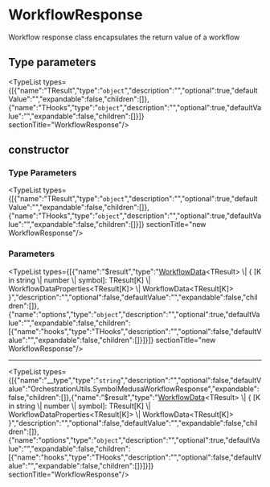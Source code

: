 
# WorkflowResponse

Workflow response class encapsulates the return value of a workflow

## Type parameters

<TypeList types={[{"name":"TResult","type":"`object`","description":"","optional":true,"defaultValue":"","expandable":false,"children":[]},{"name":"THooks","type":"`object`","description":"","optional":true,"defaultValue":"","expandable":false,"children":[]}]}  sectionTitle="WorkflowResponse"/>

## constructor

### Type Parameters

<TypeList types={[{"name":"TResult","type":"`object`","description":"","optional":true,"defaultValue":"","expandable":false,"children":[]},{"name":"THooks","type":"`object`","description":"","optional":true,"defaultValue":"","expandable":false,"children":[]}]}  sectionTitle="new WorkflowResponse"/>

### Parameters

<TypeList types={[{"name":"$result","type":"[WorkflowData](../../types/workflows.WorkflowData/page.mdx)&#60;TResult&#62; \\| &#123; [K in string \\| number \\| symbol]: TResult[K] \\| WorkflowDataProperties&#60;TResult[K]&#62; \\| WorkflowData&#60;TResult[K]&#62; &#125;","description":"","optional":false,"defaultValue":"","expandable":false,"children":[]},{"name":"options","type":"`object`","description":"","optional":true,"defaultValue":"","expandable":false,"children":[{"name":"hooks","type":"THooks","description":"","optional":false,"defaultValue":"","expandable":false,"children":[]}]}]}  sectionTitle="new WorkflowResponse"/>

___

<TypeList types={[{"name":"__type","type":"`string`","description":"","optional":false,"defaultValue":"OrchestrationUtils.SymbolMedusaWorkflowResponse","expandable":false,"children":[]},{"name":"$result","type":"[WorkflowData](../../types/workflows.WorkflowData/page.mdx)&#60;TResult&#62; \\| &#123; [K in string \\| number \\| symbol]: TResult[K] \\| WorkflowDataProperties&#60;TResult[K]&#62; \\| WorkflowData&#60;TResult[K]&#62; &#125;","description":"","optional":false,"defaultValue":"","expandable":false,"children":[]},{"name":"options","type":"`object`","description":"","optional":true,"defaultValue":"","expandable":false,"children":[{"name":"hooks","type":"THooks","description":"","optional":false,"defaultValue":"","expandable":false,"children":[]}]}]}  sectionTitle="WorkflowResponse"/>
